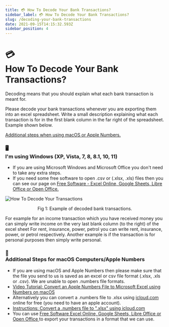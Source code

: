 ```yaml
---
title: 💳 How To Decode Your Bank Transactions? 
sidebar_label: 💳 How To Decode Your Bank Transactions? 
slug: /decoding-your-bank-transactions
date: 2021-09-15T14:15:32.593Z
sidebar_position: 4
---
```

# <div class="emoji">💳</div> How To Decode Your Bank Transactions? 


Decoding means that you should explain what each bank transaction is meant for.

Please decode your bank transactions whenever you are exporting them into an excel spreadsheet.
Write a small description explaining what each transaction is for in the first blank column in the far right of the spreadsheet. Example shown below.

[Additional steps when using macOS or Apple Numbers.](decoding-your-bank-transactions#-additional-steps-for-macos-computersapple-numbers)

### <div class="emoji">🖥️</div> I'm using Windows (XP, Vista, 7, 8, 8.1, 10, 11)
* If you are using Microsoft Windows and Microsoft Office you don't need to take any extra steps.
* If you need some free software to open .csv or (.xlsx, .xls) files then you can see our page on [Free Software - Excel Online, Google Sheets, Libre Office or Open Office. ](2021-10-13-what-software-do-you-use-📦.md)

![How To Decode Your Transactions](/img/decode.png)

<p align="center">
Fig 1: Example of decoded bank transactions.
</p>

For example for an income transaction which you have received money you can simply write income on the very last blank column (to the right) of the excel sheet
For rent, insurance, power, petrol you can write rent, insurance, power, or petrol respectively.
Another example is if the transaction is for personal purposes then simply write personal.

### <div class="emoji">🍎</div> Additional Steps for macOS Computers/Apple Numbers 
* If you are using macOS and Apple Numbers then please make sure that the file you send to us is saved as an excel or csv file format (.xlsx, .xls or .csv). We are unable to open .numbers file formats. 
* [Video Tutorial: Convert an Apple Numbers File to Microsoft Excel using Numbers on macOS](https://youtu.be/VXr6zBATvzE?t=10)
* Alternatively you can convert a .numbers file to .xlsx using [icloud.com](https://icloud.com) online for free (you need to have an apple account).
* [Instructions: Convert a .numbers file to ".xlsx" using icloud.com](https://support.apple.com/en-us/HT205391#numbersforicloud) 
* You can use [Free Software Excel Online, Google Sheets, Libre Office or Open Office ](2021-10-13-what-software-do-you-use-📦.md) to export your transactions in a format that we can use.

<Disclaimer />